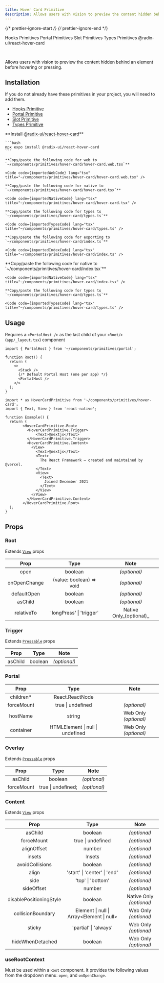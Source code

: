 ```yaml
---
title: Hover Card Primitive
description: Allows users with vision to preview the content hidden behind an element before hovering or pressing.
---
```


{/* prettier-ignore-start */}
{/* prettier-ignore-end */}


<LinkButton href='/primitives/hooks'>Hooks Primitives</LinkButton>
<LinkButton href='/primitives/portal'>Portal Primitives</LinkButton>
<LinkButton href='/primitives/slot'>Slot Primitives</LinkButton>
<LinkButton href='/primitives/types'>Types Primitives</LinkButton>
<LinkButton target='_blank' href='https://www.radix-ui.com/primitives/docs/components/hover-card'>
  @radix-ui/react-hover-card
</LinkButton>

<br />

Allows users with vision to preview the content hidden behind an element before hovering or pressing.

## Installation

<Aside title="Uses shared primitives">
  If you do not already have these primitives in your project, you will need to add them.

  - [Hooks Primitive](/primitives/hooks)
  - [Portal Primitive](/primitives/portal)
  - [Slot Primitive](/primitives/slot)
  - [Types Primitive](/primitives/types)
</Aside>

<Tabs>
  <TabItem label="Universal">
    **Install <a target="_blank" href="https://www.radix-ui.com/primitives/docs/components/hover-card">@radix-ui/react-hover-card</a>**

    ```bash
    npx expo install @radix-ui/react-hover-card
    ```

    **Copy/paste the following code for web to  `~/components/primitives/hover-card/hover-card.web.tsx`**

    <Code code={importedWebCode} lang="tsx" title="~/components/primitives/hover-card/hover-card.web.tsx" />

    **Copy/paste the following code for native to  `~/components/primitives/hover-card/hover-card.tsx`**

    <Code code={importedNativeCode} lang="tsx" title="~/components/primitives/hover-card/hover-card.tsx" />

    **Copy/paste the following code for types to  `~/components/primitives/hover-card/types.ts`**

    <Code code={importedTypesCode} lang="tsx" title="~/components/primitives/hover-card/types.ts" />

    **Copy/paste the following code for exporting to  `~/components/primitives/hover-card/index.ts`**

    <Code code={importedIndexCode} lang="tsx" title="~/components/primitives/hover-card/index.ts" />
  </TabItem>
  <TabItem label="Native Only">
    **Copy/paste the following code for native to  `~/components/primitives/hover-card/index.tsx`**

    <Code code={importedNativeCode} lang="tsx" title="~/components/primitives/hover-card/index.tsx" />

    **Copy/paste the following code for types to  `~/components/primitives/hover-card/types.ts`**

    <Code code={importedTypesCode} lang="tsx" title="~/components/primitives/hover-card/types.ts" />
  </TabItem>
</Tabs>

## Usage

<Aside type="caution">

  Requires a `<PortalHost />` as the last child of your `<Root/>` (`app/_layout.tsx`) component

  ```tsx
  import { PortalHost } from '~/components/primitives/portal';

  function Root() {
    return (
      <>
        <Stack />
        {/* Default Portal Host (one per app) */}
        <PortalHost />
      </>
    );
  }
  ```

</Aside>

```tsx
import * as HoverCardPrimitive from '~/components/primitives/hover-card';
import { Text, View } from 'react-native';

function Example() {
  return (
        <HoverCardPrimitive.Root>
          <HoverCardPrimitive.Trigger>
              <Text>@nextjs</Text>
          </HoverCardPrimitive.Trigger>
          <HoverCardPrimitive.Content>
            <View>
              <Text>@nextjs</Text>
              <Text>
                The React Framework – created and maintained by @vercel.
              </Text>
              <View>
                <Text>
                  Joined December 2021
                </Text>
              </View>
            </View>
          </HoverCardPrimitive.Content>
        </HoverCardPrimitive.Root>
  );
}
```

## Props

### Root

Extends [`View`](https://reactnative.dev/docs/view#props) props

|     Prop     |           Type           |     Note     |
| :----------: | :----------------------: | :----------: |
|     open     |         boolean          |       _(optional)_      |
| onOpenChange | (value: boolean) => void |       _(optional)_      |
| defaultOpen  |         boolean          |       _(optional)_      |
|   asChild    |         boolean          |       _(optional)_      |
|  relativeTo  | 'longPress' \| 'trigger' | Native Only_(optional)_ |

### Trigger

Extends [`Pressable`](https://reactnative.dev/docs/pressable#props) props

|  Prop   |  Type   |     Note     |
| :-----: | :-----: | :----------: |
| asChild | boolean | _(optional)_ |

### Portal

|    Prop    |               Type               |         Note          |
| :--------: | :------------------------------: | :-------------------: |
| children\* |         React.ReactNode          |                       |
| forceMount |        true \| undefined         |     _(optional)_      |
|  hostName  |              string              | Web Only _(optional)_ |
| container  | HTMLElement \| null \| undefined | Web Only _(optional)_ |

### Overlay

Extends [`Pressable`](https://reactnative.dev/docs/pressable#props) props

|    Prop    |        Type        |     Note     |
| :--------: | :----------------: | :----------: |
|  asChild   |      boolean       | _(optional)_ |
| forceMount | true \| undefined; | _(optional)_ |

### Content

Extends [`View`](https://reactnative.dev/docs/view#props) props

|          Prop           |                     Type                     |           Note           |
| :---------------------: | :------------------------------------------: | :----------------------: |
|         asChild         |                   boolean                    |       _(optional)_       |
|       forceMount        |              true \| undefined               |       _(optional)_       |
|       alignOffset       |                    number                    |       _(optional)_       |
|         insets          |                    Insets                    |       _(optional)_       |
|     avoidCollisions     |                   boolean                    |       _(optional)_       |
|          align          |         'start' \| 'center' \| 'end'         |       _(optional)_       |
|          side           |              'top' \| 'bottom'               |       _(optional)_       |
|       sideOffset        |                    number                    |       _(optional)_       |
| disablePositioningStyle |                   boolean                    | Native Only _(optional)_ |
|    collisionBoundary    |  Element \| null \| Array\<Element \| null>  |  Web Only _(optional)_   |
|         sticky          |            'partial' \| 'always'             |  Web Only _(optional)_   |
|    hideWhenDetached     |                   boolean                    |  Web Only _(optional)_   |

### useRootContext

Must be used within a `Root` component. It provides the following values from the dropdown menu: `open`, and `onOpenChange`.
